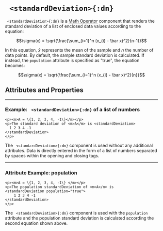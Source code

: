 


# ` <standardDeviation>{:dn}`

` <standardDeviation>{:dn}` is a [Math Operator](../document_structure/essentialConcepts/#componentTypes) 
component that renders the standard deviation of a list of enclosed data values according to the equation: 


$$\sigma(x) = \sqrt{\frac{\sum_{i=1}^n (x_{i} - \bar x)^2}{n-1}}$$


In this equation, $\bar x$ 
represents the mean of the sample and $n$ the number of data points.  By default, the sample 
standard deviation is calculated.  If instead, the `population` attribute is specified as "true", the
 equation becomes: 
 
 
$$\sigma(x) = \sqrt{\frac{\sum_{i=1}^n (x_{i} - \bar x)^2}{n}}$$


## Attributes and Properties 
 <AttrDisplay name='standardDeviation'/> 
 <PropDisplay name='standardDeviation'/>

---

### Example: ` <standardDeviation>{:dn}` of a list of numbers


```doenet-editor-horiz
<p><m>A = \{1, 2, 3, 4, -1\}</m></p>
<p>The standard deviation of <m>A</m> is <standardDeviation>
  1 2 3 4 -1
</standardDeviation>
</p>         
```



The ` <standardDeviation>{:dn}` component is used without any additional attributes. 
Data is directly entered in the form of a list of numbers separated by spaces within the opening and closing tags.



---

### Attribute Example: population


```doenet-editor-horiz
<p><m>A = \{1, 2, 3, 4, -1\} </m></p>
<p>The population standardDeviation of <m>A</m> is 
<standardDeviation population="true">
    1 2 3 4 -1
</standardDeviation>
</p>   
```



The ` <standardDeviation>{:dn}` component is used with the `population` attribute and the population standard deviation is calculated according 
the second equation shown above.

